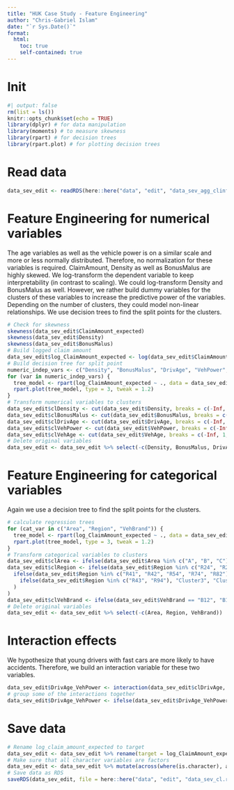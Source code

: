 ```yaml
---
title: "HUK Case Study - Feature Engineering"
author: "Chris-Gabriel Islam"
date: "`r Sys.Date()`"
format:
  html:
    toc: true
    self-contained: true
---
```


# Init

```r
#| output: false
rm(list = ls())
knitr::opts_chunk$set(echo = TRUE)
library(dplyr) # for data manipulation
library(moments) # to measure skewness
library(rpart) # for decision trees
library(rpart.plot) # for plotting decision trees
```

# Read data

```r
data_sev_edit <- readRDS(here::here("data", "edit", "data_sev_agg_clinfo.rds"))
```

# Feature Engineering for numerical variables

The age variables as well as the vehicle power is on a similar scale and more or less normally distributed. Therefore, no normalization for these variables is required. ClaimAmount, Density as well as BonusMalus are highly skewed. We log-transform the dependent variable to keep interpretability (in contrast to scaling). We could log-transform Density and BonusMalus as well. However, we rather build dummy variables for the clusters of these variables to increase the predictive power of the variables. Depending on the number of clusters, they could model non-linear relationships. We use decision trees to find the split points for the clusters.

```r
# Check for skewness
skewness(data_sev_edit$ClaimAmount_expected)
skewness(data_sev_edit$Density)
skewness(data_sev_edit$BonusMalus)
# Build logged claim amount
data_sev_edit$log_ClaimAmount_expected <- log(data_sev_edit$ClaimAmount_expected)
# Build decision tree for split point
numeric_indep_vars <- c("Density", "BonusMalus", "DrivAge", "VehPower", "VehAge")
for (var in numeric_indep_vars) {
  tree_model <- rpart(log_ClaimAmount_expected ~ ., data = data_sev_edit[, c("log_ClaimAmount_expected", var)], method = "anova", cp = 0.0005)
  rpart.plot(tree_model, type = 3, tweak = 1.2)
}
# Transform numerical variables to clusters
data_sev_edit$clDensity <- cut(data_sev_edit$Density, breaks = c(-Inf, 447, Inf), labels = c("low", "high"), right = FALSE)
data_sev_edit$clBonusMalus <- cut(data_sev_edit$BonusMalus, breaks = c(-Inf, 59, 72, 94, 99, 101, Inf), labels = c("lowest", "lower", "medium-low", "medium-high", "high", "highest"), right = FALSE)
data_sev_edit$clDrivAge <- cut(data_sev_edit$DrivAge, breaks = c(-Inf, 22, 27, 55, Inf), labels = c("low", "medium-low", "medium-high", "high"), right = FALSE)
data_sev_edit$clVehPower <- cut(data_sev_edit$VehPower, breaks = c(-Inf, 8, Inf), labels = c("low", "high"), right = FALSE)
data_sev_edit$clVehAge <- cut(data_sev_edit$VehAge, breaks = c(-Inf, 1, 3, 15, Inf), labels = c("low", "medium-low", "medium-high", "high"), right = FALSE)
# Delete original variables
data_sev_edit <- data_sev_edit %>% select(-c(Density, BonusMalus, DrivAge, VehPower, VehAge, ClaimAmount_expected))
```

# Feature Engineering for categorical variables

Again we use a decision tree to find the split points for the clusters.

```r
# calculate regression trees
for (cat_var in c("Area", "Region", "VehBrand")) {
  tree_model <- rpart(log_ClaimAmount_expected ~ ., data = data_sev_edit[, c("log_ClaimAmount_expected", cat_var)], method = "anova", cp = 0.0005)
  rpart.plot(tree_model, type = 3, tweak = 1.2)
}
# Transform categorical variables to clusters
data_sev_edit$clArea <- ifelse(data_sev_edit$Area %in% c("A", "B", "C"), "ABC", "DEF")
data_sev_edit$clRegion <- ifelse(data_sev_edit$Region %in% c("R24", "R25", "R52", "R53"), "Cluster1",
  ifelse(data_sev_edit$Region %in% c("R41", "R42", "R54", "R74", "R82"), "Cluster2",
    ifelse(data_sev_edit$Region %in% c("R43", "R94"), "Cluster3", "Cluster4")
  )
)
data_sev_edit$clVehBrand <- ifelse(data_sev_edit$VehBrand == "B12", "B12", "other")
# Delete original variables
data_sev_edit <- data_sev_edit %>% select(-c(Area, Region, VehBrand))
```

# Interaction effects

We hypothesize that young drivers with fast cars are more likely to have accidents. Therefore, we build an interaction variable for these two variables.

```r
data_sev_edit$DrivAge_VehPower <- interaction(data_sev_edit$clDrivAge, data_sev_edit$clVehPower)
# group some of the interactions together
data_sev_edit$DrivAge_VehPower <- ifelse(data_sev_edit$DrivAge_VehPower %in% c("medium-high.low", "high.low"), "high.low", "other")
```

# Save data

```r
# Rename log_claim_amount_expected to target
data_sev_edit <- data_sev_edit %>% rename(target = log_ClaimAmount_expected)
# Make sure that all character variables are factors
data_sev_edit <- data_sev_edit %>% mutate(across(where(is.character), as.factor))
# Save data as RDS
saveRDS(data_sev_edit, file = here::here("data", "edit", "data_sev_cl.rds"))
```
